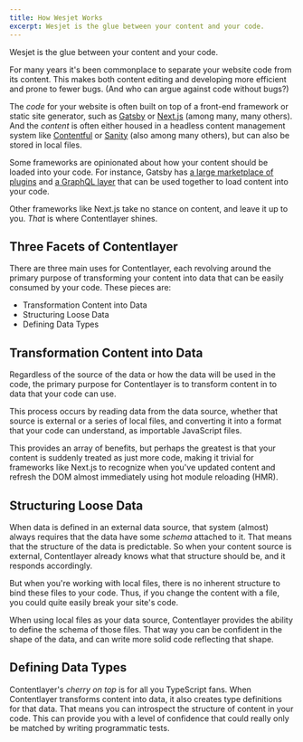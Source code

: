 ```yaml
---
title: How Wesjet Works
excerpt: Wesjet is the glue between your content and your code.
---
```


Wesjet is the glue between your content and your code.

For many years it's been commonplace to separate your website code from its content. This makes both content editing and developing more efficient and prone to fewer bugs. (And who can argue against code without bugs?)

The _code_ for your website is often built on top of a front-end framework or static site generator, such as [Gatsby](https://www.gatsbyjs.com/) or [Next.js](https://nextjs.org/) (among many, many others). And the _content_ is often either housed in a headless content management system like [Contentful](https://www.contentful.com/) or [Sanity](https://www.sanity.io/) (also among many others), but can also be stored in local files.

Some frameworks are opinionated about how your content should be loaded into your code. For instance, Gatsby has [a large marketplace of plugins](https://www.gatsbyjs.com/plugins) and [a GraphQL layer](https://www.gatsbyjs.com/docs/graphql/) that can be used together to load content into your code.

Other frameworks like Next.js take no stance on content, and leave it up to you. _That_ is where Contentlayer shines.

## Three Facets of Contentlayer

There are three main uses for Contentlayer, each revolving around the primary purpose of transforming your content into data that can be easily consumed by your code. These pieces are:

- Transformation Content into Data
- Structuring Loose Data
- Defining Data Types

## Transformation Content into Data

Regardless of the source of the data or how the data will be used in the code, the primary purpose for Contentlayer is to transform content in to data that your code can use.

This process occurs by reading data from the data source, whether that source is external or a series of local files, and converting it into a format that your code can understand, as importable JavaScript files.

This provides an array of benefits, but perhaps the greatest is that your content is suddenly treated as just more code, making it trivial for frameworks like Next.js to recognize when you've updated content and refresh the DOM almost immediately using hot module reloading (HMR).

## Structuring Loose Data

When data is defined in an external data source, that system (almost) always requires that the data have some _schema_ attached to it. That means that the structure of the data is predictable. So when your content source is external, Contentlayer already knows what that structure should be, and it responds accordingly.

But when you're working with local files, there is no inherent structure to bind these files to your code. Thus, if you change the content with a file, you could quite easily break your site's code.

When using local files as your data source, Contentlayer provides the ability to define the schema of those files. That way you can be confident in the shape of the data, and can write more solid code reflecting that shape.

## Defining Data Types

Contentlayer's _cherry on top_ is for all you TypeScript fans. When Contentlayer transforms content into data, it also creates type definitions for that data. That means you can introspect the structure of content in your code. This can provide you with a level of confidence that could really only be matched by writing programmatic tests.
